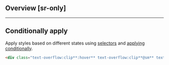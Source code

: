 ## Overview [sr-only]
<Overview/>

---

## Conditionally apply
Apply styles based on different states using [selectors](/guide/state-selectors) and [applying conditionally](/guide/applying-conditionally).
```html
<div class="text-overflow:clip**:hover** text-overflow:clip**@sm** text-overflow:clip**@dark** text-overflow:clip**@print**">…</div>
```

